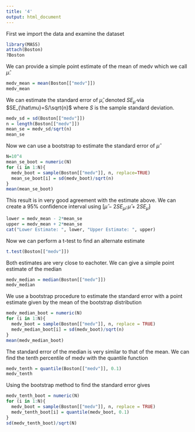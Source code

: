 ```yaml
---
title: '4'
output: html_document
---
```

First we import the data and examine the dataset
```r
library(MASS)
attach(Boston)
?Boston
```

We can provide a simple point estimate of the mean of medv which we call $\hat\mu$.
```r
medv_mean = mean(Boston[["medv"]])
medv_mean
```

We can estimate the standard error of $\hat\mu$, denoted $SE_{\hat\mu}$ via $SE_{\hat\mu}=S/\sqrt{n}$ where $S$ is the sample standard deviation.
```r
medv_sd = sd(Boston[["medv"]])
n = length(Boston[["medv"]])
mean_se = medv_sd/sqrt(n)
mean_se
```

Now we can use a bootstrap to estimate the standard error of $\hat\mu$
```r
N=10^4
mean_se_boot = numeric(N)
for (i in 1:N){
  medv_boot = sample(Boston[["medv"]], n, replace=TRUE)
  mean_se_boot[i] = sd(medv_boot)/sqrt(n)
}
mean(mean_se_boot)
```

This result is in very good agreement with the estimate above. We can create a 95% confidence interval using 
$[\hat\mu-2SE_{\hat\mu}, \hat\mu+2SE_{\hat\mu}]$
```r
lower = medv_mean - 2*mean_se
upper = medv_mean + 2*mean_se
cat("Lower Estimate: ", lower, "Upper Estimate: ", upper)
```

Now we can perform a t-test to find an alternate estimate
```r
t.test(Boston[["medv"]])
```

Both estimates are very close to eachoter. We can give a simple point estimate of the median
```r
medv_median = median(Boston[["medv"]])
medv_median
```

We use a bootstrap procedure to estimate the standard error with a point estimate given by the mean of the bootstrap distribution
```r
medv_median_boot = numeric(N)
for (i in 1:N){
  medv_boot = sample(Boston[["medv"]], n, replace = TRUE)
  medv_median_boot[i] = sd(medv_boot)/sqrt(n)
}
mean(medv_median_boot)
```

The standard error of the median is very similar to that of the mean. We can find the tenth percentile of medv with the quantile function
```r
medv_tenth = quantile(Boston[["medv"]], 0.1)
medv_tenth
```

Using the bootstrap method to find the standard error gives
```r
medv_tenth_boot = numeric(N)
for (i in 1:N){
  medv_boot = sample(Boston[["medv"]], n, replace = TRUE)
  medv_tenth_boot[i] = quantile(medv_boot, 0.1)
}
sd(medv_tenth_boot)/sqrt(N)
```
